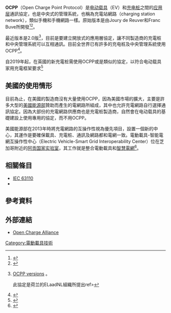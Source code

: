 '''OCPP'''（Open Charge Point Protocol）是[[电动载具|电动载具]]（EV）和[[充电桩|充电桩]]之間的[[应用层|应用层]]通訊協定，也是中央式的管理系統，也稱為充電站網路（charging station network），類似手機和手機網路一樣。原始版本是由Joury de Reuver和Franc Buve所開發<ref>{{cite web |url=http://ocppforum.net/ |title=Welcome to t Charge Alliance |publisher=Ocppforum.net |date= |accessdate=2013-10-12 |archive-date=2014-01-01 |archive-url=https://web.archive.org/web/20140101233217/http://ocppforum.net/ |dead-url=no }}</ref><ref>{{cite web |url=http://www.evconnect.com/flexibility-and-ocpp/ |title=Flexibility and OCPP |publisher=EV Connect |date=2013-08-05 |accessdate=2013-10-12 |archiveurl=https://web.archive.org/web/20131003054741/http://www.evconnect.com/flexibility-and-ocpp/ |archivedate=2013-10-03 |dead-url=yes }}</ref>。

最近版本是2.0版<ref>[https://www.openchargealliance.org/uploads/files/OCA-Overview-OCPP-versions.pdf OCPP versions] {{Wayback|url=https://www.openchargealliance.org/uploads/files/OCA-Overview-OCPP-versions.pdf |date=20201020190959 }}。

此協定是荷兰的ELaadNL組織所提出ref>{{cite web |url=https://www.elaad.nl/ |title=ElaadNL |publisher=ElaadNL |date= |accessdate=2019-05-23 |archive-date=2021-02-04 |archive-url=https://web.archive.org/web/20210204101030/https://www.elaad.nl/ |dead-url=no }}</ref>，目前是要建立開放式的應用層協定，讓不同製造商的充電桩和中央管理系統可以互相通訊。目前全世界已有許多的充电桩及中央管理系統使用OCPP<ref>{{cite web|url=http://greentransportation.info/open-charge-point-protocol-ocpp-organization |title=Open Charge Point Protocol & OCPP Organization |publisher=Greentransportation.info |date=2013-08-08 |accessdate=2013-10-12}}</ref>。

自2019年起，在英國的新充電桩需使用OCPP或是類似的協定，以符合电动载具家用充電框架要求<ref>{{Cite web |url=https://assets.publishing.service.gov.uk/government/uploads/system/uploads/attachment_data/file/772457/electric-vehicle-chargepoint-scheme-technical-spec-july-2019.pdf |title=electric vehicle home charge Scheme requirements |accessdate=2020-10-19 |archive-date=2019-07-25 |archive-url=https://web.archive.org/web/20190725055619/https://assets.publishing.service.gov.uk/government/uploads/system/uploads/attachment_data/file/772457/electric-vehicle-chargepoint-scheme-technical-spec-july-2019.pdf |dead-url=no }}</ref>

==美國的使用情形==
目前為止，在美國的製造商沒有大量使用OCPP，因為美國市場的擴大，主要是許多大型的[[美國能源部|美國能源部]]贊助而產生的電網路所組成，其中也允許充電網路自行選擇通訊協定。因為大部份的充電網路供應商也是充電桩製造商，自然會在电动载具的基礎建設上使用專用的協定，而不用OCPP。

美國能源部在2013年時將充電網路的互操作性視為優先項目，設置一個新的中心，其運作是要確保載具、充電桩、通訊及網路都和電網一致。電動載具-智能電網互操作性中心（Electric Vehicle-Smart Grid Interoperability Center）位在芝加哥附近的[[阿贡国家实验室|阿贡国家实验室]]，其工作就是整合電動載具和[[智慧電網|智慧電網]]<ref>{{cite web |url=http://energy.gov/articles/energy-department-partners-eu-electric-vehicle-and-smart-grid-coordination |title=Energy Department Partners with EU on Electric Vehicle and Smart Grid Coordination | Department of Energy |publisher=Energy.gov |date=2013-07-19 |accessdate=2013-10-12 |archive-date=2020-10-17 |archive-url=https://web.archive.org/web/20201017120312/https://www.energy.gov/articles/energy-department-partners-eu-electric-vehicle-and-smart-grid-coordination |dead-url=no }}</ref>。
==相關條目==
* [[IEC_63110|IEC 63110]]
* {{le|支付網關|Payment gateway}}

==參考資料==
{{reflist}}

==外部連結==
*[http://www.openchargealliance.org Open Charge Alliance] {{Wayback|url=http://www.openchargealliance.org/ |date=20210202191931 }}

[[Category:電動載具技術|Category:電動載具技術]]